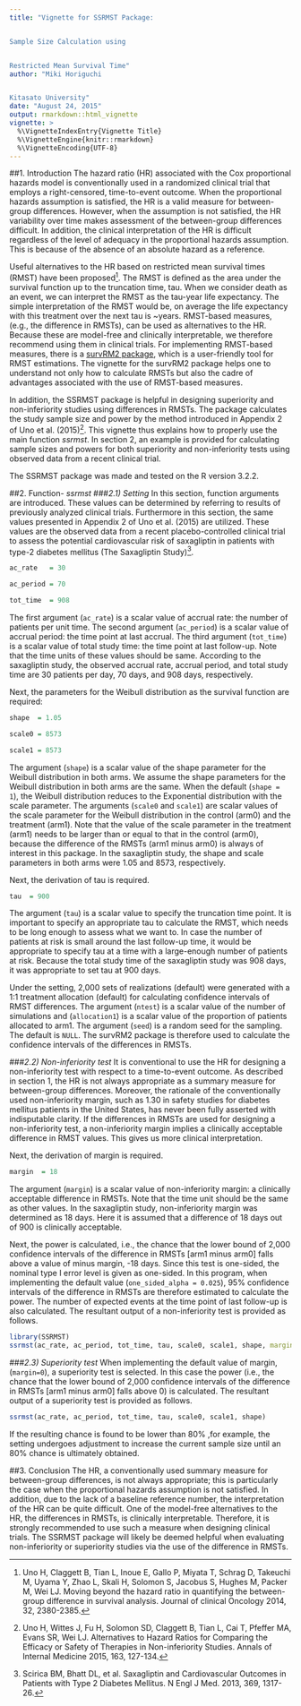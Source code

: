 ---
title: "Vignette for SSRMST Package: 


Sample Size Calculation using 


Restricted Mean Survival Time"
author: "Miki Horiguchi


Kitasato University"
date: "August 24, 2015"
output: rmarkdown::html_vignette
vignette: >
  %\VignetteIndexEntry{Vignette Title}
  %\VignetteEngine{knitr::rmarkdown}
  %\VignetteEncoding{UTF-8}
---
##1. Introduction
The hazard ratio (HR) associated with the Cox proportional hazards model is conventionally used in a randomized clinical trial that employs a right-censored, time-to-event outcome. When the proportional hazards assumption is satisfied, the HR is a valid measure for between-group differences. However, when the assumption is not satisfied, the HR variability over time makes assessment of the between-group differences difficult. In addition, the clinical interpretation of the HR is difficult regardless of the level of adequacy in the proportional hazards assumption. This is because of the absence of an absolute hazard as a reference. 

Useful alternatives to the HR based on restricted mean survival times (RMST) have been proposed^[Uno H, Claggett B, Tian L, Inoue E, Gallo P, Miyata T, Schrag D, Takeuchi M, Uyama Y, Zhao L, Skali H, Solomon S, Jacobus S, Hughes M, Packer M, Wei LJ. Moving beyond the hazard ratio in quantifying the between-group difference in survival analysis. Journal of clinical Oncology 2014, 32, 2380-2385.]. The RMST is defined as the area under the survival function up to the truncation time, tau. When we consider death as an event, we can interpret the RMST as the tau-year life expectancy. The simple interpretation of the RMST would be, on average the life expectancy with this treatment over the next tau is ~years. RMST-based measures, (e.g., the difference in RMSTs), can be used as alternatives to the HR. Because these are model-free and clinically interpretable, we therefore recommend using them in clinical trials. For implementing RMST-based measures, there is a [survRM2 package](https://cran.r-project.org/package=survRM2), which is a user-friendly tool for RMST estimations. The vignette for the survRM2 package helps one to understand not only how to calculate RMSTs but also the cadre of advantages associated with the use of RMST-based measures. 

In addition, the SSRMST package is helpful in designing superiority and non-inferiority studies using differences in RMSTs. The package calculates the study sample size and power by the method introduced in Appendix 2 of Uno et al. (2015)^[Uno H, Wittes J, Fu H, Solomon SD, Claggett B, Tian L, Cai T, Pfeffer MA, Evans SR, Wei LJ. Alternatives to Hazard Ratios for Comparing the Efficacy or Safety of Therapies in Non-inferiority Studies. Annals of Internal Medicine 2015, 163, 127-134.]. This vignette thus explains how to properly use the main function *ssrmst*. In section 2, an example is provided for calculating sample sizes and powers for both superiority and non-inferiority tests using observed data from a recent clinical trial.

The SSRMST package was made and tested on the R version 3.2.2.


##2. Function- *ssrmst*
###*2.1) Setting*
In this section, function arguments are introduced. These values can be determined by referring to results of previously analyzed clinical trials. Furthermore in this section, the same values presented in Appendix 2 of Uno et al. (2015) are utilized. These values are the observed data from a recent placebo-controlled clinical trial to assess the potential cardiovascular risk of saxagliptin in patients with type-2 diabetes mellitus (The Saxagliptin Study)^[Scirica BM, Bhatt DL, et al. Saxagliptin and Cardiovascular Outcomes in Patients with Type 2 Diabetes Mellitus. N Engl J Med. 2013, 369, 1317-26.].


```{r}
ac_rate   = 30

ac_period = 70

tot_time  = 908
```

The first argument (`ac_rate`) is a scalar value of accrual rate: the number of patients per unit time. The second argument (`ac_period`) is a scalar value of accrual period: the time point at last accrual. The third argument (`tot_time`) is a scalar value of total study time: the time point at last follow-up. Note that the time units of these values should be same. According to the saxagliptin study, the observed accrual rate, accrual period, and total study time are 30 patients per day, 70 days, and 908 days, respectively.


Next, the parameters for the Weibull distribution as the survival function are required:   

```{r}
shape  = 1.05

scale0 = 8573

scale1 = 8573
```

The argument (`shape`) is a scalar value of the shape parameter for the Weibull distribution in both arms. We assume the shape parameters for the Weibull distribution in both arms are the same. When the default (`shape = 1`), the Weibull distribution reduces to the Exponential distribution with the scale parameter. The arguments (`scale0` and `scale1`) are scalar values of the scale parameter for the Weibull distribution in the control (arm0) and the treatment (arm1). Note that the value of the scale parameter in the treatment (arm1) needs to be larger than or equal to that in the control (arm0), because the difference of the RMSTs (arm1 minus arm0) is always of interest in this package. In the saxagliptin study, the shape and scale parameters in both arms were 1.05 and 8573, respectively.


Next, the derivation of tau is required.


```{r}
tau  = 900
```

The argument (`tau`) is a scalar value to specify the truncation time point. It is important to specify an appropriate tau to calculate the RMST, which needs to be long enough to assess what we want to. In case the number of patients at risk is small around the last follow-up time, it would be appropriate to specify tau at a time with a large-enough number of patients at risk. Because the total study time of the saxagliptin study was 908 days, it was appropriate to set tau at 900 days.


Under the setting, 2,000 sets of realizations (default) were generated with a 1:1 treatment allocation (default) for calculating confidence intervals of RMST differences. The argument (`ntest`) is a scalar value of the number of simulations and (`allocation1`) is a scalar value of the proportion of patients allocated to arm1. The argument (`seed`) is a random seed for the sampling. The default is `NULL`. The survRM2 package is therefore used to calculate the confidence intervals of the differences in RMSTs.


###*2.2) Non-inferiority test*
It is conventional to use the HR for designing a non-inferiority test with respect to a time-to-event outcome. As described in section 1, the HR is not always appropriate as a summary measure for between-group differences. Moreover, the rationale of the conventionally used non-inferiority margin, such as 1.30 in safety studies for diabetes mellitus patients in the United States, has never been fully asserted with indisputable clarity. If the differences in RMSTs are used for designing a non-inferiority test, a non-inferiority margin implies a clinically acceptable difference in RMST values. This gives us more clinical interpretation.


Next, the derivation of margin is required.


```{r}
margin  = 18
```

The argument (`margin`) is a scalar value of non-inferiority margin: a clinically acceptable difference in RMSTs. Note that the time unit should be the same as other values. In the saxagliptin study, non-inferiority margin was determined as 18 days. Here it is assumed that a difference of 18 days out of 900 is clinically acceptable. 


Next, the power is calculated, i.e., the chance that the lower bound of 2,000 confidence intervals of the difference in RMSTs [arm1 minus arm0] falls above a value of minus margin, -18 days. Since this test is one-sided, the nominal type I error level is given as one-sided. In this program, when implementing the default value (`one_sided_alpha = 0.025`), 95% confidence intervals of the difference in RMSTs are  therefore estimated to calculate the power. The number of expected events at the time point of last follow-up is also calculated. The resultant output of a non-inferiority test is provided as follows.

```{r}
library(SSRMST)
ssrmst(ac_rate, ac_period, tot_time, tau, scale0, scale1, shape, margin=margin)
```

###*2.3) Superiority test*
When implementing the default value of margin, (`margin=0`), a superiority test is selected. In this case the power (i.e., the chance that the lower bound of 2,000 confidence intervals of the difference in RMSTs [arm1 minus arm0] falls above 0) is calculated. The resultant output of a superiority test is provided as follows.


```{r}
ssrmst(ac_rate, ac_period, tot_time, tau, scale0, scale1, shape)
```

If the resulting chance is found to be lower than 80% ,for example, the setting undergoes adjustment to increase the current sample size until an 80% chance is ultimately obtained.


##3. Conclusion
The HR, a conventionally used summary measure for between-group differences, is not always appropriate; this is particularly the case when the proportional hazards assumption is not satisfied. In addition, due to the lack of a baseline reference number, the interpretation of the HR can be quite difficult. One of the model-free alternatives to the HR, the differences in RMSTs, is clinically interpretable. Therefore, it is strongly recommended to use such a measure when designing clinical trials. The SSRMST package will likely be deemed helpful when evaluating non-inferiority or superiority studies via the use of the difference in RMSTs.
